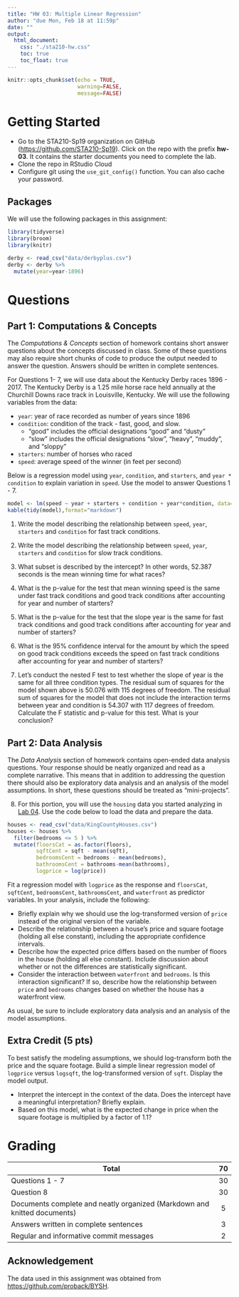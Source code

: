 ```yaml
---
title: "HW 03: Multiple Linear Regression"
author: "due Mon, Feb 18 at 11:59p"
date: ""
output: 
  html_document:
    css: "./sta210-hw.css"
    toc: true
    toc_float: true
---
```


```r
knitr::opts_chunk$set(echo = TRUE,
                      warning=FALSE,
                      message=FALSE)
```


# Getting Started

- Go to the STA210-Sp19 organization on GitHub ([https://github.com/STA210-Sp19](https://github.com/STA210-Sp19)). Click on the repo with the prefix **hw-03**. It contains the starter documents you need to complete the lab.
- Clone the repo in RStudio Cloud
- Configure git using the `use_git_config()` function. You can also cache your password.


## Packages 

We will use the following packages in this assignment: 

```r
library(tidyverse)
library(broom)
library(knitr) 
```


```r
derby <- read_csv("data/derbyplus.csv")
derby <- derby %>%
  mutate(year=year-1896)
```

# Questions

## Part 1: Computations & Concepts

The *Computations & Concepts* section of homework contains short answer questions about the concepts discussed in class. Some of these questions may also require short chunks of code to produce the output needed to answer the question. Answers should be written in complete sentences.

For Questions 1- 7, we will use data about the Kentucky Derby races 1896 - 2017. The Kentucky Derby is a 1.25 mile horse race held annually at the Churchill Downs race track in Louisville, Kentucky. We will use the following variables from the data:

- `year`: year of race recorded as number of years since 1896
- `condition`: condition of the track - fast, good, and slow.
    - "good" includes the official designations "good" and "dusty"
    - "slow" includes the official designations "slow", "heavy", "muddy", and "sloppy"
- `starters`: number of horses who raced
- `speed`: average speed of the winner (in feet per second)

Below is a regression model using `year`, `condition`, and `starters`, and `year * condition` to explain variation in `speed`. Use the model to answer Questions 1 - 7. 

```r
model <- lm(speed ~ year + starters + condition + year*condition, data=derby)
kable(tidy(model),format="markdown")
```

1. Write the model describing the relationship between `speed`, `year`, `starters` and `condition` for fast track conditions. 

2. Write the model describing the relationship between `speed`, `year`, `starters` and `condition` for slow track conditions. 

3. What subset is described by the intercept? In other words, 52.387 seconds is the mean winning time for what races?

4. What is the p-value for the test that mean winning speed is the same under fast track conditions and good track conditions after accounting for year and number of starters? 

5. What is the p-value for the test that the slope year is the same for fast track conditions and good track conditions after accounting for year and number of starters? 

6. What is the 95% confidence interval for the amount by which the speed on good track conditions exceeds the speed on fast track conditions after accounting for year and number of starters? 

7. Let's conduct the nested F test to test whether the slope of year is the same for all three condition types. The residual sum of squares for the model shown above is 50.076 with 115 degrees of freedom. The residual sum of squares for the model that does not include the interaction terms between year and condition is 54.307 with 117 degrees of freedom. Calculate the F statistic and p-value for this test. What is your conclusion? 


## Part 2: Data Analysis

The *Data Analysis* section of homework contains open-ended data analysis questions. Your response should be neatly organized and read as a complete narrative. This means that in addition to addressing the question there should also be exploratory data analysis and an analysis of the model assumptions. In short, these questions should be treated as "mini-projects".

8. For this portion, you will use the `housing` data you started analyzing in [Lab 04](https://www2.stat.duke.edu/courses/Spring19/sta210.001/labs/lab-04-mlr.html). Use the code below to load the data and prepare the data.

```r
houses <- read_csv("data/KingCountyHouses.csv")
houses <- houses %>%
  filter(bedrooms <= 5 ) %>%
  mutate(floorsCat = as.factor(floors), 
         sqftCent = sqft - mean(sqft), 
         bedroomsCent = bedrooms - mean(bedrooms),
         bathroomsCent = bathrooms-mean(bathrooms),
         logprice = log(price))
```

Fit a regression model with `logprice` as the response and `floorsCat`, `sqftCent`, `bedroomsCent`, `bathroomsCent`, and `waterfront` as predictor variables. In your analysis, include the following: 

- Briefly explain why we should use the log-transformed version of `price` instead of the original version of the variable. 
- Describe the relationship between a house's price and square footage (holding all else constant), including the appropriate confidence intervals. 
- Describe how the expected price differs based on the number of floors in the house (holding all else constant). Include discussion about whether or not the differences are statistically significant.
- Consider the interaction between `waterfront` and `bedrooms`. Is this interaction significant? If so, describe how the relationship between `price` and `bedrooms` changes based on whether the house has a waterfront view.

As usual, be sure to include exploratory data analysis and an analysis of the model assumptions. 

## Extra Credit (5 pts)

To best satisfy the modeling assumptions, we should log-transform both the price and the square footage. Build a simple linear regression model of `logprice` versus `logsqft`, the log-transformed version of `sqft`. Display the model output.

- Interpret the intercept in the context of the data. Does the intercept have a meaningful interpretation? Briefly explain. 
- Based on this model, what is the expected change in price when the square footage is multiplied by a factor of 1.1? 


# Grading

| **Total** | **70** |
|-------------------------------------------------------------|:--:|
| Questions 1 - 7 | 30 |
| Question 8 | 30 |
| Documents complete and neatly organized (Markdown and knitted documents) | 5 |
| Answers written in complete sentences | 3 |
| Regular and informative commit messages | 2 |


## Acknowledgement

The data used in this assignment was obtained from [https://github.com/proback/BYSH](https://github.com/proback/BYSH).


